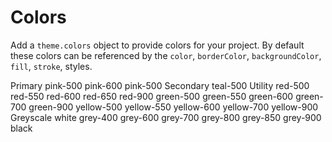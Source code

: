 

<Meta title="Tokens/Colors" />

# Colors

Add a `theme.colors` object to provide colors for your project. By default these colors can be referenced by the `color`, `borderColor`, `backgroundColor`, `fill`, `stroke`, styles.

<Canvas>
  <Story name="Colors">
    <Text size="xl" css={{ color: '$black' }}>
      Primary
    </Text>
    <Box css={{ d: 'flex', align: 'center', mt: '$5' }}>
      <Box css={{ size: 60, bg: '$pink-500', mr: '$2' }} />
      <Text css={{ color: '$black' }}>pink-500</Text>
    </Box>
    <Box css={{ d: 'flex', align: 'center', mt: '$5' }}>
      <Box css={{ size: 60, bg: '$pink-600', mr: '$2' }} />
      <Text css={{ color: '$black' }}>pink-600</Text>
    </Box>
    <Box css={{ d: 'flex', align: 'center', mt: '$5' }}>
      <Box css={{ size: 60, bg: '$pink-700', mr: '$2' }} />
      <Text css={{ color: '$black' }}>pink-500</Text>
    </Box>
    <Text size="xl" css={{ color: '$black', mt: '$5' }}>
      Secondary
    </Text>
    <Box css={{ d: 'flex', align: 'center', mt: '$5' }}>
      <Box css={{ size: 60, bg: '$teal-500', mr: '$2' }} />
      <Text css={{ color: '$black' }}>teal-500</Text>
    </Box>
    <Text size="xl" css={{ color: '$black', mt: '$5' }}>
      Utility
    </Text>
    <Box css={{ d: 'flex', align: 'center', mt: '$5' }}>
      <Box css={{ size: 60, bg: '$red-500', mr: '$2' }} />
      <Text css={{ color: '$black' }}>red-500</Text>
    </Box>
    <Box css={{ d: 'flex', align: 'center', mt: '$5' }}>
      <Box css={{ size: 60, bg: '$red-550', mr: '$2' }} />
      <Text css={{ color: '$black' }}>red-550</Text>
    </Box>
      <Box css={{ d: 'flex', align: 'center', mt: '$5' }}>
      <Box css={{ size: 60, bg: '$red-600', mr: '$2' }} />
      <Text css={{ color: '$black' }}>red-600</Text>
    </Box>
      <Box css={{ d: 'flex', align: 'center', mt: '$5' }}>
      <Box css={{ size: 60, bg: '$red-650', mr: '$2' }} />
      <Text css={{ color: '$black' }}>red-650</Text>
    </Box>
    <Box css={{ d: 'flex', align: 'center', mt: '$5' }}>
      <Box css={{ size: 60, bg: '$red-900', mr: '$2' }} />
      <Text css={{ color: '$black' }}>red-900</Text>
    </Box>
    <Box css={{ d: 'flex', align: 'center', mt: '$5' }}>
      <Box css={{ size: 60, bg: '$green-500', mr: '$2' }} />
      <Text css={{ color: '$black' }}>green-500</Text>
    </Box>
        <Box css={{ d: 'flex', align: 'center', mt: '$5' }}>
      <Box css={{ size: 60, bg: '$green-550', mr: '$2' }} />
      <Text css={{ color: '$black' }}>green-550</Text>
    </Box>
        <Box css={{ d: 'flex', align: 'center', mt: '$5' }}>
      <Box css={{ size: 60, bg: '$green-600', mr: '$2' }} />
      <Text css={{ color: '$black' }}>green-600</Text>
    </Box>
        <Box css={{ d: 'flex', align: 'center', mt: '$5' }}>
      <Box css={{ size: 60, bg: '$green-700', mr: '$2' }} />
      <Text css={{ color: '$black' }}>green-700</Text>
    </Box>
    <Box css={{ d: 'flex', align: 'center', mt: '$5' }}>
      <Box css={{ size: 60, bg: '$green-900', mr: '$2' }} />
      <Text css={{ color: '$black' }}>green-900</Text>
    </Box>
    <Box css={{ d: 'flex', align: 'center', mt: '$5' }}>
      <Box css={{ size: 60, bg: '$yellow-500', mr: '$2' }} />
      <Text css={{ color: '$black' }}>yellow-500</Text>
    </Box>
        <Box css={{ d: 'flex', align: 'center', mt: '$5' }}>
      <Box css={{ size: 60, bg: '$yellow-550', mr: '$2' }} />
      <Text css={{ color: '$black' }}>yellow-550</Text>
    </Box>
        <Box css={{ d: 'flex', align: 'center', mt: '$5' }}>
      <Box css={{ size: 60, bg: '$yellow-600', mr: '$2' }} />
      <Text css={{ color: '$black' }}>yellow-600</Text>
    </Box>
        <Box css={{ d: 'flex', align: 'center', mt: '$5' }}>
      <Box css={{ size: 60, bg: '$yellow-700', mr: '$2' }} />
      <Text css={{ color: '$black' }}>yellow-700</Text>
    </Box>
    <Box css={{ d: 'flex', align: 'center', mt: '$5' }}>
      <Box css={{ size: 60, bg: '$yellow-900', mr: '$2' }} />
      <Text css={{ color: '$black' }}>yellow-900</Text>
    </Box>
    <Text size="xl" css={{ color: '$black', mt: '$5' }}>
      Greyscale
    </Text>
    <Box css={{ d: 'flex', align: 'center', mt: '$5' }}>
      <Box
        css={{ size: 60, bg: '$white', mr: '$2', bs: '0 0 0 1px #000 inset' }}
      />
      <Text css={{ color: '$black' }}>white</Text>
    </Box>
    <Box css={{ d: 'flex', align: 'center', mt: '$5' }}>
      <Box css={{ size: 60, bg: '$grey-400', mr: '$2' }} />
      <Text css={{ color: '$black' }}>grey-400</Text>
    </Box>
    <Box css={{ d: 'flex', align: 'center', mt: '$5' }}>
      <Box css={{ size: 60, bg: '$grey-600', mr: '$2' }} />
      <Text css={{ color: '$black' }}>grey-600</Text>
    </Box>
    <Box css={{ d: 'flex', align: 'center', mt: '$5' }}>
      <Box css={{ size: 60, bg: '$grey-700', mr: '$2' }} />
      <Text css={{ color: '$black' }}>grey-700</Text>
    </Box>
    <Box css={{ d: 'flex', align: 'center', mt: '$5' }}>
      <Box css={{ size: 60, bg: '$grey-800', mr: '$2' }} />
      <Text css={{ color: '$black' }}>grey-800</Text>
    </Box>
      <Box css={{ d: 'flex', align: 'center', mt: '$5' }}>
      <Box css={{ size: 60, bg: '$grey-850', mr: '$2' }} />
      <Text css={{ color: '$black' }}>grey-850</Text>
    </Box>
    <Box css={{ d: 'flex', align: 'center', mt: '$5' }}>
      <Box css={{ size: 60, bg: '$grey-900', mr: '$2' }} />
      <Text css={{ color: '$black' }}>grey-900</Text>
    </Box>
    <Box css={{ d: 'flex', align: 'center', mt: '$5' }}>
      <Box css={{ size: 60, bg: '$black', mr: '$2' }} />
      <Text css={{ color: '$black' }}>black</Text>
    </Box>
  </Story>
</Canvas>
